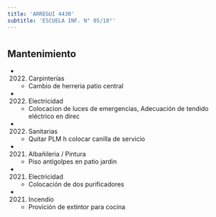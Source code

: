 ```yaml
---
title: 'ARREGUI 4430'
subtitle: 'ESCUELA INF. N° 05/18°'
---
```


#


## Mantenimiento

*  (2022) Carpinterías 
    + Cambio de herreria patio central

*  (2022) Electricidad 
    + Colocacion de luces de emergencias, Adecuación de tendido eléctrico en direc

*  (2022) Sanitarias 
    + Quitar PLM h colocar canilla de servicio

*  (2021) Albañileria / Pintura 
    + Piso antigolpes en patio jardin

*  (2021) Electricidad 
    + Colocación de dos purificadores

*  (2021) Incendio 
    + Provición de extintor para cocina



